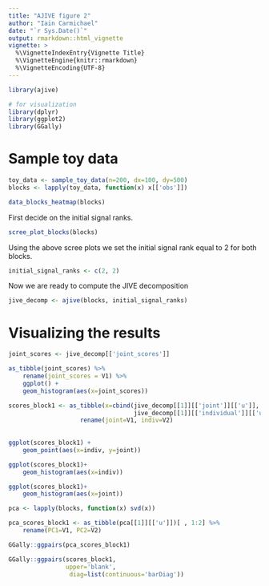```yaml
---
title: "AJIVE figure 2"
author: "Iain Carmichael"
date: "`r Sys.Date()`"
output: rmarkdown::html_vignette
vignette: >
  %\VignetteIndexEntry{Vignette Title}
  %\VignetteEngine{knitr::rmarkdown}
  %\VignetteEncoding{UTF-8}
---
```



```r

library(ajive)

# for visualization
library(dplyr)
library(ggplot2)
library(GGally)
```

# Sample toy data


```r
toy_data <- sample_toy_data(n=200, dx=100, dy=500)
blocks <- lapply(toy_data, function(x) x[['obs']])

data_blocks_heatmap(blocks)
```

First decide on the initial signal ranks.
```r
scree_plot_blocks(blocks)
```

Using the above scree plots we set the initial signal rank equal to 2 for both blocks.
```r
initial_signal_ranks <- c(2, 2)
```

Now we are ready to compute the JIVE decomposition
```r
jive_decomp <- ajive(blocks, initial_signal_ranks)
```

# Visualizing the results

```r

joint_scores <- jive_decomp[['joint_scores']]

as_tibble(joint_scores) %>% 
    rename(joint_scores = V1) %>% 
    ggplot() + 
    geom_histogram(aes(x=joint_scores))
```


```r
scores_block1 <- as_tibble(x=cbind(jive_decomp[[1]][['joint']][['u']],
                                   jive_decomp[[1]][['individual']][['u']])) %>% 
                    rename(joint=V1, indiv=V2)
                    
             
ggplot(scores_block1) + 
    geom_point(aes(x=indiv, y=joint))
```


```r
ggplot(scores_block1)+
    geom_histogram(aes(x=indiv))

ggplot(scores_block1)+
    geom_histogram(aes(x=joint))
```


```r
pca <- lapply(blocks, function(x) svd(x))
```

```r
pca_scores_block1 <- as_tibble(pca[[1]][['u']])[ , 1:2] %>% 
    rename(PC1=V1, PC2=V2)

GGally::ggpairs(pca_scores_block1)
```

```r
GGally::ggpairs(scores_block1,
                upper='blank',
                 diag=list(continuous='barDiag'))
```





